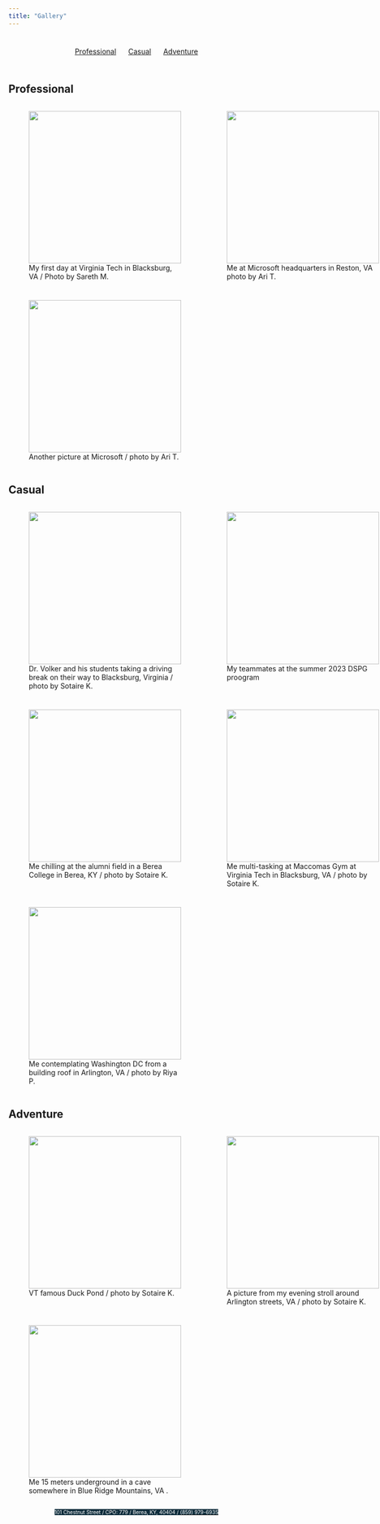 ```yaml
---
title: "Gallery"
---
```


<style>
#topbar {
  display: flex;
  justify-content: space-around;
  align-items: center;
  background-color: none;
  padding: 10px;
}
#topbar a {
  margin: 0 10px;
}
</style>

<div id="topbar">
  <a href="#Professional">Professional</a>
  <a href="#Casual">Casual</a>
  <a href="#Adventure">Adventure</a>
</div>

<style>
.gallery {
  display: grid;
  grid-template-columns: repeat(2, 1fr);
  grid-gap: 10px;
}

.gallery img {
  width: 300px;
  height: 300px;
}
</style>

<style>
body {
  background-image: url("images/blackblue.png");
  background-size: 10% 100%;
  background-repeat: no-repeat;
  background-position: left top;
}
.address-line {
  display: flex;
  justify-content: center;
}
</style>

## Professional <a name="Professional"></a>

<div class="gallery">
  <figure>
    <img src="images/professional4.jpg">
    <figcaption>My first day at Virginia Tech in Blacksburg, VA / Photo by Sareth M.</figcaption>
  </figure>
  <figure>
    <img src="images/professional3.jpg">
    <figcaption>Me at Microsoft headquarters in  Reston, VA  photo by Ari T.</figcaption>
  </figure>
  <figure>
    <img src="images/professional2.jpg">
    <figcaption>Another picture at Microsoft / photo by Ari T.</figcaption>
  </figure>
  
</div>


## Casual <a name="Casual"></a>

<div class="gallery">
  <figure>
    <img src="images/casual2.jpg">
    <figcaption>Dr. Volker and his students taking a driving break on their way to Blacksburg, Virginia / photo by Sotaire K.</figcaption>
  </figure>
  <figure>
    <img src="images/casual5.jpg">
    <figcaption>My teammates at the summer 2023 DSPG proogram</figcaption>
  </figure>
  <figure>
    <img src="images/casual3jpg.jpg">
    <figcaption>Me chilling at the alumni field in a Berea College in Berea, KY / photo by Sotaire K.</figcaption>
  </figure>
  <figure>
    <img src="images/casual6.jpg">
    <figcaption>Me multi-tasking at Maccomas Gym at Virginia Tech in Blacksburg, VA / photo by Sotaire K.</figcaption>
  </figure>
  <figure>
    <img src="images/casual7.jpg">
    <figcaption>Me contemplating Washington DC from a building roof in Arlington, VA / photo by Riya P.</figcaption>
  </figure>
</div>


## Adventure <a name="Adventure"></a>

<div class="gallery">
  <figure>
    <img src="images/adventure1.jpg">
    <figcaption>VT famous Duck Pond / photo by Sotaire K. </figcaption>
  </figure>
  <figure>
    <img src="images/adventure3.jpg">
    <figcaption> A picture from my evening stroll around Arlington streets, VA / photo by Sotaire K. </figcaption>
  </figure>
   <figure>
    <img src="images/adventure5.jpg">
    <figcaption> Me 15 meters underground in a cave somewhere in Blue Ridge Mountains, VA  . </figcaption>
  </figure>
 
</div>
<div class="address-line">
  <span style="background-color: #0F2E3D; color: white; font-size: 10px;">101 Chestnut Street  / CPO: 779 / </span>
  <span style="background-color: #0F2E3D; color: white; font-size: 10px;">Berea, KY, 40404 / </span>
  [<span style="background-color: #0F2E3D; color: white; font-size: 10px;">(859) 979-6935</span>](tel:+18599796935)
</div>
